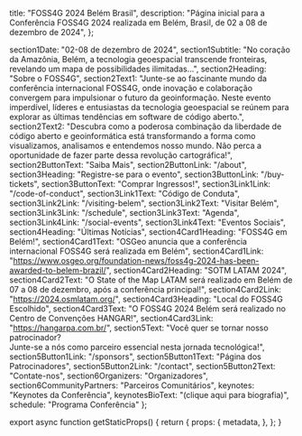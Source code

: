 
  title: "FOSS4G 2024 Belém Brasil",
  description: "Página inicial para a Conferência FOSS4G 2024 realizada em Belém, Brasil, de 02 a 08 de dezembro de 2024",
};

  section1Date: "02-08 de dezembro de 2024",
  section1Subtitle:
    "No coração da Amazônia, Belém, a tecnologia geoespacial transcende fronteiras, revelando um mapa de possibilidades ilimitadas...",
  section2Heading: "Sobre o FOSS4G",
  section2Text1:
    "Junte-se ao fascinante mundo da conferência internacional FOSS4G, onde inovação e colaboração convergem para impulsionar o futuro da geoinformação. Neste evento imperdível, líderes e entusiastas da tecnologia geoespacial se reúnem para explorar as últimas tendências em software de código aberto.",
  section2Text2:
    "Descubra como a poderosa combinação da liberdade de código aberto e geoinformática está transformando a forma como visualizamos, analisamos e entendemos nosso mundo. Não perca a oportunidade de fazer parte dessa revolução cartográfica!",
  section2ButtonText: "Saiba Mais",
  section2ButtonLink: "/about",
  section3Heading: "Registre-se para o evento",
  section3ButtonLink: "/buy-tickets",
  section3ButtonText: "Comprar Ingressos!",
  section3Link1Link: "/code-of-conduct",
  section3Link1Text: "Código de Conduta",
  section3Link2Link: "/visiting-belem",
  section3Link2Text: "Visitar Belém",
  section3Link3Link: "/schedule",
  section3Link3Text: "Agenda",
  section3Link4Link: "/social-events",
  section3Link4Text: "Eventos Sociais",
  section4Heading: "Últimas Notícias",
  section4Card1Heading: "FOSS4G em Belém!",
  section4Card1Text:
    "OSGeo anuncia que a conferência internacional FOSS4G será realizada em Belém",
  section4Card1Link:
    "https://www.osgeo.org/foundation-news/foss4g-2024-has-been-awarded-to-belem-brazil/",
  section4Card2Heading: "SOTM LATAM 2024",
  section4Card2Text:
    "O State of the Map LATAM será realizado em Belém de 07 a 08 de dezembro, após a conferência principal!",
  section4Card2Link:
    "https://2024.osmlatam.org/",
  section4Card3Heading: "Local do FOSS4G Escolhido",
  section4Card3Text:
    "O FOSS4G 2024 Belém será realizado no Centro de Convenções HANGAR!",
  section4Card3Link: "https://hangarpa.com.br/",
  section5Text:
    "Você quer se tornar nosso patrocinador? <br /> Junte-se a nós como parceiro essencial nesta jornada tecnológica!",
  section5Button1Link: "/sponsors",
  section5Button1Text: "Página dos Patrocinadores",
  section5Button2Link: "/contact",
  section5Button2Text: "Contate-nos",
  section6Organizers: "Organizadores",
  section6CommunityPartners: "Parceiros Comunitários",
  keynotes: "Keynotes da Conferência",
  keynotesBioText: "(clique aqui para biografia)",
  schedule: "Programa Conferência"
};

<HomePage t={ptHomepagePhrases} />

export async function getStaticProps() {
  return {
    props: {
      metadata,
    },
  };
}